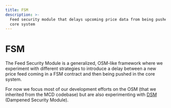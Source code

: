```yaml
---
title: FSM
description: >-
  Feed security module that delays upcoming price data from being pushed in the
  core system
---
```


# FSM

The Feed Security Module is a generalized, OSM-like framework where we experiment with different strategies to introduce a delay between a new price feed coming in a FSM contract and then being pushed in the core system.

For now we focus most of our development efforts on the OSM \(that we inherited from the MCD codebase\) but are also experimenting with [DSM](https://github.com/reflexer-labs/geb-fsm/blob/master/src/DSM.sol) \(Dampened Security Module\).



